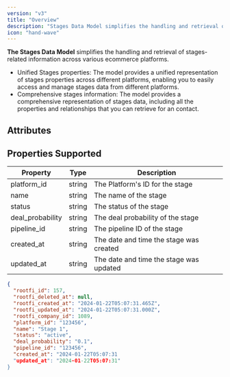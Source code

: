 ```yaml
---
version: "v3"
title: "Overview"
description: "Stages Data Model simplifies the handling and retrieval of stages-related information across various crm platforms."
icon: "hand-wave"
---
```


**The Stages Data Model** simplifies the handling and retrieval of stages-related information across various ecommerce platforms.

- Unified Stages properties: The model provides a unified representation of stages properties across different platforms, enabling you to easily access and manage stages data from different platforms.
- Comprehensive stages information: The model provides a comprehensive representation of stages data, including all the properties and relationships that you can retrieve for an contact.

## Attributes

## Properties Supported

| Property         | Type   | Description                             |
| ---------------- | ------ | --------------------------------------- |
| platform_id      | string | The Platform's ID for the stage         |
| name             | string | The name of the stage                   |
| status           | string | The status of the stage                 |
| deal_probability | string | The deal probability of the stage       |
| pipeline_id      | string | The pipeline ID of the stage            |
| created_at       | string | The date and time the stage was created |
| updated_at       | string | The date and time the stage was updated |

<ResponseExample name="The Stages Object" >

```json The Stages Response Object
{
  "rootfi_id": 157,
  "rootfi_deleted_at": null,
  "rootfi_created_at": "2024-01-22T05:07:31.465Z",
  "rootfi_updated_at": "2024-01-22T05:07:31.000Z",
  "rootfi_company_id": 1089,
  "platform_id": "123456",
  "name": "Stage 1",
  "status": "active",
  "deal_probability": "0.1",
  "pipeline_id": "123456",
  "created_at": "2024-01-22T05:07:31
  "updated_at": "2024-01-22T05:07:31"
}
```

</ResponseExample>
